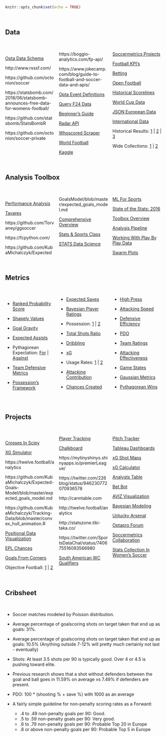 ```r
knitr::opts_chunk$set(echo = TRUE)
```

<style>
  .col4 {
    columns: 4 100px;         /* number of columns and width in pixels*/
    -webkit-columns: 4 200px; /* chrome, safari */
    -moz-columns: 4 200px;    /* firefox */
  }
  .col3 {
    columns: 3 100px;
    -webkit-columns: 3 100px;
    -moz-columns: 3 100px;
  }
</style>

<br/>

## Data
<br/>

<div class="col3">

[Opta Data Schema](http://www.soccermetrics.net/match-data-collection/the-opta-data-schema-an-introduction)

http://www.rsssf.com/

https://github.com/octonion/soccer 

https://statsbomb.com/2018/06/statsbomb-announces-free-data-for-womens-football/

https://github.com/statsbomb/StatsBombR

https://github.com/octonion/soccer-private

https://boggio-analytics.com/fp-api/

https://www.jokecamp.com/blog/guide-to-football-and-soccer-data-and-apis/

[Opta Event Definitions](http://optasports.com/news-area/blog-optas-event-definitions.aspx)

[Query F24 Data](https://github.com/huffyhenry/ltl24)

[Beginner's Guide](https://sportsdatachallenge.wordpress.com/2016/09/21/a-total-beginners-guide-to-web-scraping-football-data-part-1/)

[Radar API](http://developer.sportradar.com/files/indexSoccer.html#soccer-api-v3)

[Whoscored Scraper](https://github.com/brianlan/Whoscored/blob/master/crawl_player_match_level_data.py)

[World Football](http://usa.worldfootball.net/)

[Kaggle](https://www.kaggle.com/hugomathien/soccer)

[Soccermetrics Projects](https://github.com/soccermetrics/project-data)

[Football KPI's](https://github.com/teouch/fbl-kpis)

[Betting](http://www.football-data.co.uk/downloadm.php)

[Open Football](https://github.com/openfootball)

[Historical Scorelines](https://github.com/llimllib/soccerdata)

[World Cup Data](https://github.com/sanand0/fifadata)

[JSON European Data](https://github.com/opendatajson/football.json)

[International Data](https://github.com/SoccerStatsUS/international_data/tree/master/games)

Historical Results: [1](https://github.com/jalapic/engsoccerdata) | [2](https://github.com/footballcsv/eng-england) | [3](https://github.com/hugomathien/football-data-collection)

Wide Collections: [1](https://github.com/jokecamp/FootballData) | [2](https://github.com/octonion/soccer)
</div>
<br/>

## Analysis Toolbox
<br/>

<div class="col3">
[Performance Analysis](http://thevideoanalyst.com/want-performance-analyst/)

[Tavares](https://github.com/rjtavares/football-crunching)

https://github.com/Torvaney/ggsoccer

https://fcpython.com/

https://github.com/KubaMichalczyk/ExpectedGoalsModel/blob/master/expected_goals_model.md

[Comprehensive Overview](https://oneshortcorner.wordpress.com/2016/11/03/football-analytics-part-seven-how-not-to-use-stats/)

[Stats & Sports Class](https://statsbylopez.com/stats-sports-class/)

[STATS Data Science](https://www.stats.com/data-science/)

[ML For Sports](https://dtai.cs.kuleuven.be/events/MLSA16/schedule.php)

[State of the Stats: 2016](https://deepxg.com/2016/12/31/state-of-the-stats-2016-results/)

[Toolbox Overview](http://statsbomb.com/2016/09/a-toolbox-for-football-analytics/)

[Analysis Pipeline](https://teouchanalytics.wordpress.com/2017/07/08/episode-1-feature-engineering-and-some-data-to-play-with/)

[Working With Play By Play Data](http://curleylab.psych.columbia.edu/playbyplay/playbyplay.html#/)

[Swarm Plots](http://pena.lt/y/2017/07/17/radar-alternatives-football-data/)
</div>
<br/>

## Metrics

<br/>

<div class="col3">
* [Ranked Probability Score](https://cognitivefootball.wordpress.com/rps/)

* [Shapely Values](https://github.com/pfletcherhill/ShapleySoccer)

* [Goal Gravity](http://business-analytic.co.uk/blog/gravity-part-1-a-metric-for-event-importance/)

* [Expected Assists](http://www.optasportspro.com/about/optapro-blog/posts/2017/blog-expected-assists-in-context/)

* Pythagorean Expectation: [For](http://statsbomb.com/2016/04/improving-soccers-version-of-the-bill-james-pythagorean/) | [Against](http://www.soccermetrics.net/soccer-pythagorean-theory/why-the-baseball-pythagorean-doesnt-work-for-soccer)

* [Team Defensive Metrics](http://business-analytic.co.uk/blog/uncategorized/team-defensive-metrics/)

* [Possession's Framework](http://www.optasportspro.com/about/optapro-blog/posts/2016/blog-introducing-a-possessions-framework/)

* [Expected Saves](http://www.soccermetrics.net/goalkeeping-analytics/expected-saves-an-inverse-of-expected-goals)

* [Bayesian Player Ratings](http://pena.lt/y/2015/02/26/playerrating-a-bayesian-method-for-evaluating-football-players/)

* Possession: [1](https://2plus2equals11.com/2015/08/25/valuing-possession/) | [2](http://www.worldfootballcommentaries.com/2013/02/possession-efficiency-ratio-new.html)

* [Total Shots Ratio](https://jameswgrayson.wordpress.com/2012/07/15/another-post-about-tsr/)

* [Dribbling](http://www.optasportspro.com/about/optapro-blog/posts/2016/blog-carry-on-dribbling/)

* [xG](http://cartilagefreecaptain.sbnation.com/2015/10/19/9295905/premier-league-projections-and-new-expected-goals)

* Usage Rates: [1](http://regressing.deadspin.com/stat-primer-what-can-usage-rates-teach-us-about-the-pr-1642456897) | [2](http://tempofreesoccer.blogspot.co.uk/2014/09/usage-rates-primer.html)

* [Attacking Contribution](http://statsbomb.com/2014/10/attacking-contribution-metric-and-man-uniteds-reliance-on-di-maria/)

* [Chances Created](http://statsbomb.com/2014/07/what-matters-in-football-a-deeper-look-at-chances-created/)

* [High Press](http://statsbomb.com/2014/07/defensive-metrics-measuring-the-intensity-of-a-high-press/)

* [Attacking Speed](http://statsbomb.com/2014/06/the-importance-of-attacking-speed-and-the-quickest-attacking-team-in-epl/)

* [Defensive Efficiency](https://thecounterattack.wordpress.com/2013/02/20/measuring-defensive-efficiency-deff/)

* [PDO](https://jameswgrayson.wordpress.com/2011/04/05/pdo-part-i/)

* [Team Ratings](https://jameswgrayson.wordpress.com/2014/08/11/methodology-and-validation-of-the-team-ratings/)

* [Attacking Effectiveness](http://experimental361.com/2013/01/21/attacking-effectiveness-europe/)

* [Game States](http://11tegen11.net/2013/04/06/game-states-and-conversion/)

* [Gaussian Metrics](http://analyticsfc.co.uk/2015/12/03/joydivisualization-comparing-individual-performance-to-the-population/)

* [Pythagorean Wins](https://www.reddit.com/r/soccer/comments/4dmdlq/oc_pythagorean_wins_expectation_for_the_premier/)
</div>
<br/>

## Projects
<br/>

<div class="col3">
[Crosses In Scipy](https://twitter.com/Samirak93/status/905107479880581120)

[XG Simulator](https://torvaney.github.io/projects/xG.html)

https://twelve.football/analytics

https://github.com/KubaMichalczyk/Expected-Goals-Model/blob/master/expected_goals_model.md

https://github.com/KubaMichalczyk/Tracking-Data/blob/master/convex_hull_animation.R

[Positional Data Visualization](https://github.com/JoGall/soccermatics)

[EPL Chances](https://public.tableau.com/profile/scribblr.42#!/vizhome/ChancesDashboard2017-18-PoweredbyStrataBet/PremierLeagueChances2016-17?publish=yes)

[Goals From Corners](https://www.reddit.com/r/soccer/comments/6nuk85/so_ive_scraped_statistics_for_about_11000_matches/)

Objective Football: [1](https://objective-football.blogspot.co.uk/2016/08/201617-shots-in-box.html?m=1) | [2](https://objective-football.blogspot.co.uk/2016/08/201617-open-playset-piecepenalty-data.html?m=1)

[Player Tracking](https://samirak93.wordpress.com/2016/01/05/player-tracking-using-corel-video-studio/)

[Chalkboard](https://github.com/neilcharles/chalkboard)

https://mytinyshinys.shinyapps.io/premierLeague/

https://twitter.com/226blog/status/946230772070936578

http://canntable.com

http://twelve.football/analytics

http://statszone.tiki-taka.co/

https://twitter.com/SportsDataChal/status/740675516093566980

[South American WC Qualifiers](https://public.tableau.com/profile/mathijs.steneker#!/vizhome/xGmapeliminatorias/Matchstats)

[Pitch Tracker](http://johnburnmurdoch.github.io/football-pitch-tracker/)

[Tableau Dashboards](https://differentgame.wordpress.com/xg-shot-maps-and-tables/)

[xG Shot Maps](https://public.tableau.com/s/profile/paul.riley#!/vizhome/PremierLeague201516xGMap/PremierLeague201516ShotonTargetxGDashboard)

[xG Calculator](https://dannypage.github.io/expected_goals.html)

[Analysts Table](https://hilltop-analytics.shinyapps.io/Analysts-EPL-Table/)

[Bet Bot](http://www.betbot.soccer/)

[AVIZ Visualization](http://www.aviz.fr/soccer)

[Bayesian Modeling](https://github.com/milkha/EPL_KDD)

[Unlucky Arsenal](https://github.com/Torvaney/unlucky-arsenal)

[Optapro Forum](http://www.optasportspro.com/about/optapro-blog/?tag=Analytics%20Forum)

[Soccermetrics Collaboration](http://www.soccermetrics.net/collaborations/research-collaborations-2017)

[Stats Collection In Women's Soccer](https://wosostats.wordpress.com/how-to-help)
</div>
<br/>

## Cribsheet
<br/>

* Soccer matches modeled by Poisson distribution.

* Average percentage of goalscoring shots on target taken that end up as goals: 31%. 

* Average percentage of goalscoring shots on target taken that end up as goals: 10.5% (Anything outside 7-12% will pretty much certainly not last - eventually)

* Shots: At least 3.5 shots per 90 is typically good. Over 4 or 4.5 is pushing toward elite.

* Previous research shows that a shot without defenders between the goal and ball goes in 11.59% on average vs 7.49% if defenders are present.

* PDO: 100 * (shooting % + save %) with 1000 as an average

* A fairly simple guideline for non-penalty scoring rates as a Forward:

    * .4 to .49 non-penalty goals per 90: Good.
    * .5 to .59 non-penalty goals per 90: Very good.
    * .6 to .79 non-penalty goals per 90: Probable Top 20 in Europe
    * .8 or above non-penalty goals per 90: Probable Top 5 in Europe